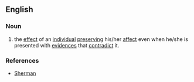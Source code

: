 ==English==

===Noun===
{{en-noun|sg=[[affect]] [[perseverance]]}}

# {{psychology}} the [[effect]] of an [[individual]] [[preserving]] his/her [[affect]] even when he/she is presented with [[evidence]]s that [[contradict]] it.

===References===
*[http://psp.sagepub.com/cgi/content/abstract/28/2/224 Sherman]